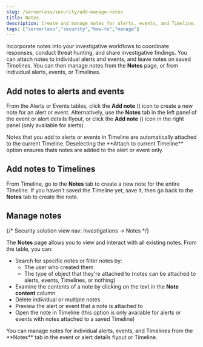 ```yaml
---
slug: /serverless/security/add-manage-notes
title: Notes
description: Create and manage notes for alerts, events, and Timeline.
tags: ["serverless","security","how-to","manage"]
---
```


<DocBadge template="technical preview" />
<div id="add-manage-notes"></div>

Incorporate notes into your investigative workflows to coordinate responses, conduct threat hunting, and share investigative findings. You can attach notes to individual alerts and events, and leave notes on saved Timelines. You can then manage notes from the **Notes** page, or from individual alerts, events, or Timelines.

<div id="add-notes-documents"></div>

## Add notes to alerts and events 

From the Alerts or Events tables, click the **Add note** (<DocIcon type="editorComment" title="The icon that lets you to add a new note" />) icon to create a new note for an alert or event. Alternatively, use the **Notes** tab in the left panel of the event or alert details flyout, or click the **Add note** (<DocIcon type="plusInCircle" title="The icon that lets you to add a new note" />) icon in the right panel (only available for alerts).

<DocCallOut title="Note">
 Notes that you add to alerts or events in Timeline are automatically attached to the current Timeline. Deselecting the **Attach to current Timeline** option ensures thats notes are added to the alert or event only. 
</DocCallOut>

<div id="add-notes-timelines"></div>

## Add notes to Timelines

From Timeline, go to the **Notes** tab to create a new note for the entire Timeline. If you haven't saved the Timeline yet, save it, then go back to the **Notes** tab to create the note. 

<div id="manage-notes"></div>

## Manage notes 

{/* Security solution view nav: Investigations -> Notes */}

The **Notes** page allows you to view and interact with all existing notes. From the table, you can:
* Search for specific notes or filter notes by:
   * The user who created them
   * The type of object that they're attached to (notes can be attached to alerts, events, Timelines, or nothing)
* Examine the contents of a note by clicking on the text in the **Note content** column  
* Delete individual or multiple notes 
* Preview the alert or event that a note is attached to
* Open the note in Timeline (this option is only available for alerts or events with notes attached to a saved Timeline) 

<DocImage size="l" url="../images/notes/-notes-management-page.png" alt="Notes management page"/>

<DocCallOut title="Tip">
You can manage notes for individual alerts, events, and Timelines from the **Notes** tab in the event or alert details flyout or Timeline.
</DocCallOut>



